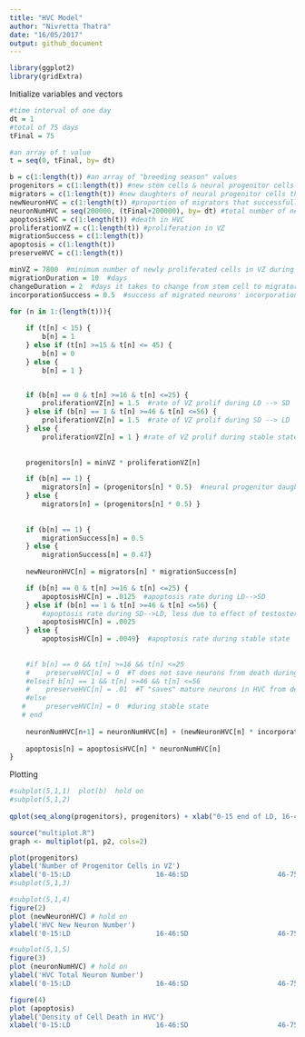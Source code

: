 ```yaml
---
title: "HVC Model"
author: "Nivretta Thatra"
date: "16/05/2017"
output: github_document
---
```


```r

library(ggplot2)
library(gridExtra)

```


Initialize variables and vectors
```r

#time interval of one day
dt = 1
#total of 75 days
tFinal = 75

#an array of t value
t = seq(0, tFinal, by= dt)

b = c(1:length(t)) #an array of "breeding season" values
progenitors = c(1:length(t)) #new stem cells & neural progenitor cells in VZ (express nestin)
migrators = c(1:length(t)) #new daughters of neural progenitor cells that have begun to migrate to HVC (express doublecortin)
newNeuronHVC = c(1:length(t)) #proportion of migrators that successfully get to HVC (express NeuN)
neuronNumHVC = seq(200000, (tFinal+200000), by= dt) #total number of neurons in HVC
apoptosisHVC = c(1:length(t)) #death in HVC
proliferationVZ = c(1:length(t)) #proliferation in VZ
migrationSuccess = c(1:length(t))
apoptosis = c(1:length(t))
preserveHVC = c(1:length(t))

minVZ = 7800  #minimum number of newly proliferated cells in VZ during LD, taken from Reg I data
migrationDuration = 10  #days
changeDuration = 2  #days it takes to change from stem cell to migrator that expresses doublecortin
incorporationSuccess = 0.5  #success of migrated neurons' incorporation


```



```r
for (n in 1:(length(t))){ 
    
    if (t[n] < 15) { 
        b[n] = 1 
    } else if (t[n] >=15 & t[n] <= 45) { 
        b[n] = 0 
    } else {
        b[n] = 1 } 


    if (b[n] == 0 & t[n] >=16 & t[n] <=25) {
        proliferationVZ[n] = 1.5  #rate of VZ prolif during LD --> SD
    } else if (b[n] == 1 & t[n] >=46 & t[n] <=56) {
        proliferationVZ[n] = 1.5  #rate of VZ prolif during SD --> LD
    } else {
        proliferationVZ[n] = 1 } #rate of VZ prolif during stable state
    
    
    progenitors[n] = minVZ * proliferationVZ[n] 

    if (b[n] == 1) { 
        migrators[n] = (progenitors[n] * 0.5)  #neural progenitor daughters that migrate out during breeding condition
    } else {
        migrators[n] = (progenitors[n] * 0.5) }
    
    
    if (b[n] == 1) { 
        migrationSuccess[n] = 0.5  
    } else {
        migrationSuccess[n] = 0.47}
    
    newNeuronHVC[n] = migrators[n] * migrationSuccess[n]  

    if (b[n] == 0 & t[n] >=16 & t[n] <=25) {
        apoptosisHVC[n] = .0125  #apoptosis rate during LD-->SD   
    } else if (b[n] == 1 & t[n] >=46 & t[n] <=56) {
        #apoptosis rate during SD-->LD, less due to effect of testosterone
        apoptosisHVC[n] = .0025  
    } else {
        apoptosisHVC[n] = .0049}  #apoptosis rate during stable state
    
    
    #if b[n] == 0 && t[n] >=16 && t[n] <=25
    #    preserveHVC[n] = 0  #T does not save neurons from death during LD-->SD   
    #elseif b[n] == 1 && t[n] >=46 && t[n] <=56
    #    preserveHVC[n] = .01  #T "saves" mature neurons in HVC from death during SD --> LD 
    #else
   #     preserveHVC[n] = 0  #during stable state
   # end
    
    neuronNumHVC[n+1] = neuronNumHVC[n] + (newNeuronHVC[n] * incorporationSuccess) - (apoptosisHVC[n] * neuronNumHVC[n]) 
    
    apoptosis[n] = apoptosisHVC[n] * neuronNumHVC[n] 
}

```

Plotting

```r


#subplot(5,1,1)  plot(b)  hold on
#subplot(5,1,2)  
 
qplot(seq_along(progenitors), progenitors) + xlab("0-15 end of LD, 16-45 SD, 46-75 LD") + ylab("number of progenitors in VZ")

source("multiplot.R")
graph <- multiplot(p1, p2, cols=2)

plot(progenitors)
ylabel('Number of Progenitor Cells in VZ')
xlabel('0-15:LD                     16-46:SD                      46-75: LD')
#subplot(5,1,3)  

#subplot(5,1,4)  
figure(2) 
plot (newNeuronHVC) # hold on
ylabel('HVC New Neuron Number')
xlabel('0-15:LD                     16-46:SD                      46-75: LD')

#subplot(5,1,5)  
figure(3) 
plot (neuronNumHVC) # hold on
ylabel('HVC Total Neuron Number')
xlabel('0-15:LD                     16-46:SD                      46-75: LD') 

figure(4) 
plot (apoptosis)
ylabel('Density of Cell Death in HVC')
xlabel('0-15:LD                     16-46:SD                      46-75: LD')


```

